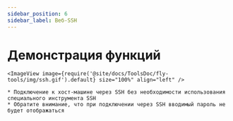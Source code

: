 ```yaml
---
sidebar_position: 6
sidebar_label: Веб-SSH
---
```



# Демонстрация функций

    <ImageView image={require('@site/docs/ToolsDoc/fly-tools/img/ssh.gif').default} size="100%" align="left" />

    * Подключение к хост-машине через SSH без необходимости использования специального инструмента SSH
    * Обратите внимание, что при подключении через SSH вводимый пароль не будет отображаться

